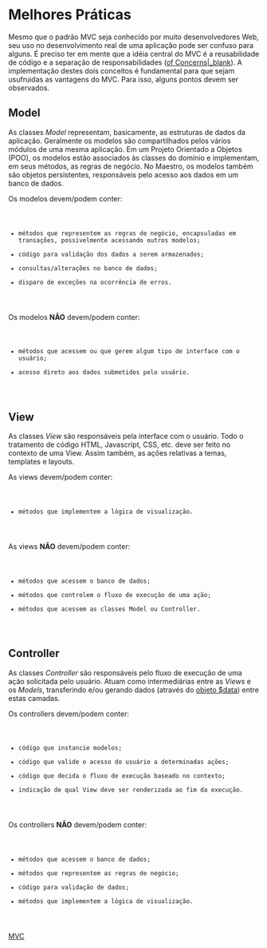 <text xml:space="preserve">
= Melhores Práticas =
Mesmo que o padrão MVC seja conhecido por muito desenvolvedores Web, seu uso no desenvolvimento real de uma aplicação pode ser confuso para alguns. É preciso ter em mente que a idéia central do MVC é a reusabilidade de código e a separação de responsabilidades ([http://en.wikipedia.org/wiki/Separation_of_concerns|Separation of Concerns|_blank]). 
A implementação destes dois conceitos é fundamental para que sejam usufruidas as vantagens do MVC. Para isso, alguns pontos devem ser observados.

==Model==

As classes ''Model'' representam, basicamente, as estruturas de dados da aplicação. Geralmente os modelos são compartilhados pelos vários módulos de uma mesma aplicação. 
Em um Projeto Orientado a Objetos (POO), os modelos estão associados às classes do domínio e implementam, em seus métodos, as regras de negócio. 
No Maestro, os modelos também são objetos persistentes, responsáveis pelo acesso aos dados em um banco de dados.
 
Os modelos devem/podem conter:
<code>
* métodos que representem as regras de negócio, encapsuladas em transações, possivelmente acessando outros modelos;
* código para validação dos dados a serem armazenados;
* consultas/alterações no banco de dados;
* disparo de exceções na ocorrência de erros.
</code>

Os modelos '''NÃO''' devem/podem conter:

<code>
* métodos que acessem ou que gerem algum tipo de interface com o usuário;
* acesso direto aos dados submetidos pelo usuário.
</code>

==View==

As classes ''View'' são responsáveis pela interface com o usuário. Todo o tratamento de código HTML, Javascript, CSS, etc. deve ser feito no contexto de uma View. Assim também, as ações relativas a temas, templates e layouts.
 
As views devem/podem conter:
<code>
* métodos que implementem a lógica de visualização.
</code>

As views '''NÃO''' devem/podem conter:

<code>
* métodos que acessem o banco de dados;
* métodos que controlem o fluxo de execução de uma ação;
* métodos que acessem as classes Model ou Controller.
</code>

==Controller==

As classes ''Controller'' são responsáveis pelo fluxo de execução de uma ação solicitada pelo usuário. Atuam como intermediárias entre as ''Views'' e os ''Models'', transferindo e/ou gerando dados (através do [[>fundamentos/dto|objeto $data]]) entre estas camadas.

Os controllers devem/podem conter:

<code>
* código que instancie modelos;
* código que valide o acesso do usuário a determinadas ações;
* código que decida o fluxo de execução baseado no contexto;
* indicação de qual View deve ser renderizada ao fim da execução.
</code>

Os controllers '''NÃO''' devem/podem conter:

<code>
* métodos que acessem o banco de dados;
* métodos que representem as regras de negócio;
* código para validação de dados;
* métodos que implementem a lógica de visualização.
</code>


[[>guia/fundamentos/imvc|MVC]]
</text>